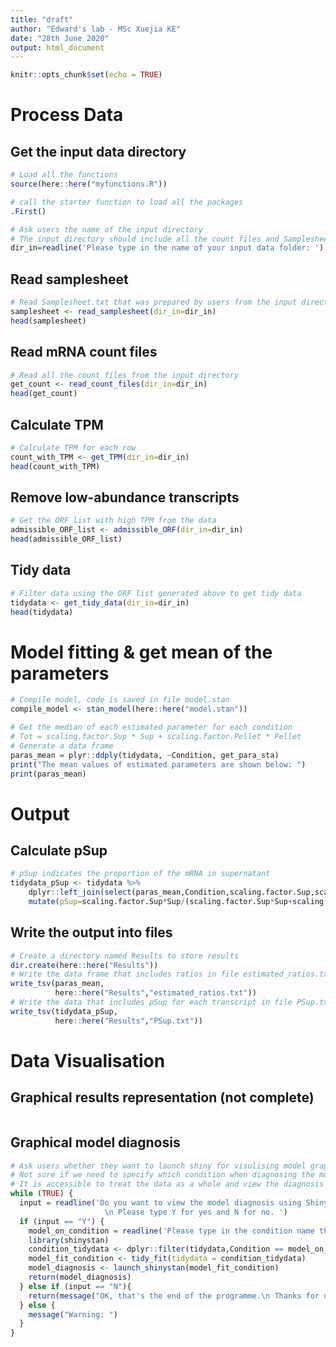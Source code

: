```yaml
---
title: "draft"
author: "Edward's lab - MSc Xuejia KE"
date: "28th June 2020"
output: html_document
---
```


```r
knitr::opts_chunk$set(echo = TRUE)
```

# Process Data
## Get the input data directory
```r
# Load all the functions
source(here::here("myfunctions.R"))

# call the starter function to load all the packages
.First() 

# Ask users the name of the input directory
# The input directory should include all the count files and Samplesheet.txt file
dir_in=readline('Please type in the name of your input data folder: ')
```


## Read samplesheet
```r
# Read Samplesheet.txt that was prepared by users from the input directory
samplesheet <- read_samplesheet(dir_in=dir_in)
head(samplesheet)
```


## Read mRNA count files
```r
# Read all the count files from the input directory
get_count <- read_count_files(dir_in=dir_in)
head(get_count)
```

## Calculate TPM 
```r
# Calculate TPM for each row
count_with_TPM <- get_TPM(dir_in=dir_in)
head(count_with_TPM)
```

## Remove low-abundance transcripts
```r
# Get the ORF list with high TPM from the data 
admissible_ORF_list <- admissible_ORF(dir_in=dir_in)
head(admissible_ORF_list)
```

## Tidy data
```r
# Filter data using the ORF list generated above to get tidy data
tidydata <- get_tidy_data(dir_in=dir_in)
head(tidydata)
```

# Model fitting & get mean of the parameters
```r
# Compile model, code is saved in file model.stan
compile_model <- stan_model(here::here("model.stan"))

# Get the median of each estimated parameter for each condition
# Tot = scaling.factor.Sup * Sup + scaling.factor.Pellet * Pellet
# Generate a data frame
paras_mean = plyr::ddply(tidydata, ~Condition, get_para_sta)
print("The mean values of estimated parameters are shown below: ")
print(paras_mean)
```


# Output
## Calculate pSup
```r
# pSup indicates the proportion of the mRNA in supernatant
tidydata_pSup <- tidydata %>%
    dplyr::left_join(select(paras_mean,Condition,scaling.factor.Sup,scaling.factor.Pellet)) %>%
    mutate(pSup=scaling.factor.Sup*Sup/(scaling.factor.Sup*Sup+scaling.factor.Pellet*Pellet))
```


## Write the output into files
```r
# Create a directory named Results to store results
dir.create(here::here("Results"))
# Write the data frame that includes ratios in file estimated_ratios.txt
write_tsv(paras_mean,
          here::here("Results","estimated_ratios.txt"))
# Write the data that includes pSup for each transcript in file PSup.txt
write_tsv(tidydata_pSup,
          here::here("Results","PSup.txt"))
```



# Data Visualisation
## Graphical results representation (not complete)
```r

```


## Graphical model diagnosis
```r
# Ask users whether they want to launch shiny for visulising model graphical diagnosis
# Not sure if we need to specify which condition when diagnosing the model
# It is accessible to treat the data as a whole and view the diagnosis
while (TRUE) {
  input = readline('Do you want to view the model diagnosis using Shiny? 
                     \n Please type Y for yes and N for no. ')
  if (input == "Y") {
    model_on_condition = readline('Please type in the condition name that you would like to view: \nFor example, 30C (it should be consistent with Samplesheet.txt)')
    library(shinystan)
    condition_tidydata <- dplyr::filter(tidydata,Condition == model_on_condition)
    model_fit_condition <- tidy_fit(tidydata = condition_tidydata)
    model_diagnosis <- launch_shinystan(model_fit_condition)
    return(model_diagnosis)
  } else if (input == "N"){
    return(message("OK, that's the end of the programme.\n Thanks for using it :)"))
  } else {
    message("Warning: ")
  }
}
```
